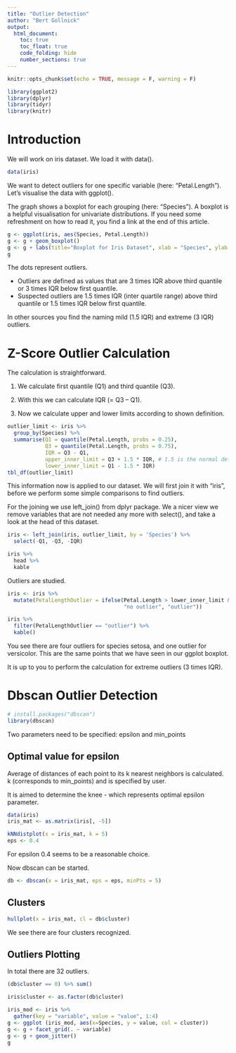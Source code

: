 ```yaml
---
title: "Outlier Detection"
author: "Bert Gollnick"
output: 
  html_document:
    toc: true
    toc_float: true
    code_folding: hide
    number_sections: true
---
```


```r
knitr::opts_chunk$set(echo = TRUE, message = F, warning = F)
```

```r
library(ggplot2)
library(dplyr)
library(tidyr)
library(knitr)
```


# Introduction

We will work on iris dataset. We load it with data().

```r
data(iris)
```

We want to detect outliers for one specific variable (here: “Petal.Length”). Let’s visualise the data with ggplot(). 

The graph shows a boxplot for each grouping (here: “Species”). A boxplot is a helpful visualisation for univariate distributions. If you need some refreshment on how to read it, you find a link at the end of this article.

```r
g <- ggplot(iris, aes(Species, Petal.Length))
g <- g + geom_boxplot()
g <- g + labs(title="Boxplot for Iris Dataset", xlab = "Species", ylab = "Petal Length [cm]")
g
```

The dots represent outliers.

- Outliers are defined as values that are 3 times IQR above third quantile or 3 times IQR below first quantile.
- Suspected outliers are 1.5 times IQR (inter quartile range) above third quantile or 1.5 times IQR below first quantile.

In other sources you find the naming mild (1.5 IQR) and extreme (3 IQR) outliers.

# Z-Score Outlier Calculation

The calculation is straightforward.

1. We calculate first quantile (Q1) and third quantile (Q3).

2. With this we can calculate IQR (= Q3 – Q1).

3. Now we calculate upper and lower limits according to shown definition.

```r
outlier_limit <- iris %>%
  group_by(Species) %>%
  summarise(Q1 = quantile(Petal.Length, probs = 0.25),
            Q3 = quantile(Petal.Length, probs = 0.75),
            IQR = Q3 - Q1,
            upper_inner_limit = Q3 + 1.5 * IQR, # 1.5 is the normal def, but can be changed
            lower_inner_limit = Q1 - 1.5 * IQR) 
tbl_df(outlier_limit)
```

This information now is applied to our dataset. We will first join it with “iris”, before we perform some simple comparisons to find outliers.

For the joining we use left_join() from dplyr package. We a nicer view we remove variables that are not needed any more with select(), and take a look at the head of this dataset.

```r
iris <- left_join(iris, outlier_limit, by = 'Species') %>%
  select(-Q1, -Q3, -IQR)
```

```r
iris %>%
  head %>%
  kable
```

Outliers are studied.

```r
iris <- iris %>%
  mutate(PetalLengthOutlier = ifelse(Petal.Length > lower_inner_limit & Petal.Length < upper_inner_limit, 
                                     "no outlier", "outlier"))

iris %>% 
  filter(PetalLengthOutlier == "outlier") %>% 
  kable()
```

You see there are four outliers for species setosa, and one outlier for versicolor. This are the same points that we have seen in our ggplot boxplot.

It is up to you to perform the calculation for extreme outliers (3 times IQR).

# Dbscan Outlier Detection

```r
# install.packages("dbscan")
library(dbscan)
```

Two parameters need to be specified: epsilon and min_points

## Optimal value for epsilon

Average of distances of each point to its k nearest neighbors is calculated. k (corresponds to min_points) and is specified by user.

It is aimed to determine the knee - which represents optimal epsilon parameter.

```r
data(iris)
iris_mat <- as.matrix(iris[, -5])

kNNdistplot(x = iris_mat, k = 5)
eps <- 0.4
```
 
 For epsilon 0.4 seems to be a reasonable choice.
 
 Now dbscan can be started.
 
```r
db <- dbscan(x = iris_mat, eps = eps, minPts = 5)
```

## Clusters
 
```r
hullplot(x = iris_mat, cl = db$cluster)
```
 
We see there are four clusters recognized.

## Outliers Plotting

In total there are 32 outliers.
 
```r
(db$cluster == 0) %>% sum()
```
 
```r
iris$cluster <- as.factor(db$cluster)
```
 
```r
iris_mod <- iris %>% 
  gather(key = "variable", value = "value", 1:4)
g <- ggplot (iris_mod, aes(x=Species, y = value, col = cluster))
g <- g + facet_grid(. ~ variable)
g <- g + geom_jitter()
g
```


 